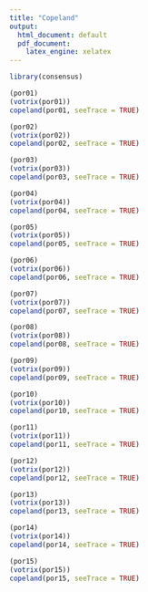 ```yaml
---
title: "Copeland"
output:
  html_document: default
  pdf_document: 
    latex_engine: xelatex
---
```


```r
library(consensus)
```


```r
(por01)
(votrix(por01))
copeland(por01, seeTrace = TRUE)
```
```r
(por02)
(votrix(por02))
copeland(por02, seeTrace = TRUE)
```


```r
(por03)
(votrix(por03))
copeland(por03, seeTrace = TRUE)
```

```r
(por04)
(votrix(por04))
copeland(por04, seeTrace = TRUE)
```

```r
(por05)
(votrix(por05))
copeland(por05, seeTrace = TRUE)
```

```r
(por06)
(votrix(por06))
copeland(por06, seeTrace = TRUE)
```

```r
(por07)
(votrix(por07))
copeland(por07, seeTrace = TRUE)
```

```r
(por08)
(votrix(por08))
copeland(por08, seeTrace = TRUE)
```

```r
(por09)
(votrix(por09))
copeland(por09, seeTrace = TRUE)
```

```r
(por10)
(votrix(por10))
copeland(por10, seeTrace = TRUE)
```

```r
(por11)
(votrix(por11))
copeland(por11, seeTrace = TRUE)
```

```r
(por12)
(votrix(por12))
copeland(por12, seeTrace = TRUE)
```

```r
(por13)
(votrix(por13))
copeland(por13, seeTrace = TRUE)
```

```r
(por14)
(votrix(por14))
copeland(por14, seeTrace = TRUE)
```

```r
(por15)
(votrix(por15))
copeland(por15, seeTrace = TRUE)
```
